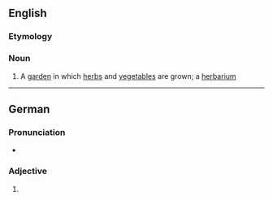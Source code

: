 {{also|Herber}}
==English==

===Etymology===
{{suffix|en|herb|er}}

===Noun===
{{en-noun}}

# {{lb|en|rare}} A [[garden]] in which [[herb]]s and [[vegetable]]s are grown; a [[herbarium]]

----

==German==

===Pronunciation===
* {{audio|De-herber.ogg|Audio|lang=de}}

===Adjective===
{{head|de|adjective form}}

# {{de-inflected form of|herb}}